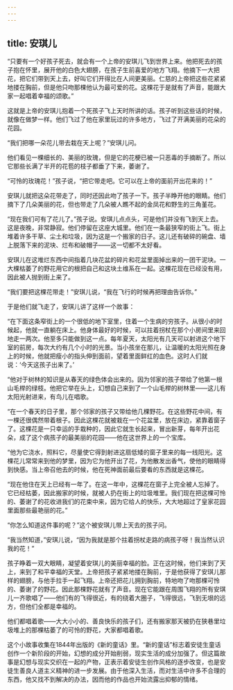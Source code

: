 ```yaml
---
---
---
```

title: 安琪儿
---






“只要有一个好孩子死去，就会有一个上帝的安琪儿飞到世界上来。他把死去的孩子抱在怀里，展开他的白色大翅膀，在孩子生前喜爱的地方飞翔。他摘下一大把花，把它们带到天上去，好叫它们开得比在人间更美丽。仁慈的上帝把这些花紧紧地搂在胸前，但是他只吻那棵他认为最可爱的花。这棵花于是就有了声音，能跟大家一起唱着幸福的颂歌。”

这就是上帝的安琪儿抱着一个死孩子飞上天时所讲的话。孩子听到这些话的时候，就像在做梦一样。他们飞过了他在家里玩过的许多地方，飞过了开满美丽的花朵的花园。

“我们把哪一朵花儿带去栽在天上呢？”安琪儿问。

他们看见一棵细长的、美丽的玫瑰，但是它的花梗已被一只恶毒的手摘断了。所以它那些长满了半开的花苞的枝子都垂了下来，萎谢了。

“可怜的玫瑰花！”孩子说，“把它带走吧。它可以在上帝的面前开出花来的！”

安琪儿就把这朵花带走了，同时还因此吻了孩子一下。孩子半睁开他的眼睛。他们摘下了几朵美丽的花，但也带走了几朵被人瞧不起的金凤花和野生的三角堇花。

“现在我们可有了花儿了。”孩子说。安琪儿点点头，可是他们并没有飞到天上去。这是夜晚，非常静寂。他们停留在这座大城里。他们在一条最狭窄的街上飞。街上堆着许多干草、尘土和垃圾，因为这是一个搬家的日子。这儿还有破碎的碗盘、墙上脱落下来的泥块、烂布和破帽子——这一切都不太好看。

安琪儿在这堆烂东西中间指着几块花盆的碎片和花盆里面掉出来的一团干泥块。一大棵枯萎了的野花用它的根把自己和这块土维系在一起。这棵花现在已经没有用，因此被人抛到街上来了。

“我们要把这棵花带走！”安琪儿说，“我在飞行的时候再把理由告诉你。”

于是他们就飞走了，安琪儿讲了这样一个故事：

“在下面这条窄街上的一个很低的地下室里，住着一个生病的穷孩子。从很小的时候起，他就一直躺在床上。他身体最好的时候，可以拄着拐杖在那个小房间里来回地走一两次。他至多只能做到这一点。每年夏天，太阳光有几天可以射进这个地下室的前房，每次大约有几个小时的光景。当小孩坐在那儿，让温暖的太阳光照在身上的时候，他就把瘦小的指头伸到面前，望着里面鲜红的血色。这时人们就说：‘今天这孩子出来了。’

“他对于树林的知识是从春天的绿色体会出来的。因为邻家的孩子带给了他第一根山毛榉的绿枝。他把它举在头上，幻想自己来到了一个山毛榉的树林里——这儿有太阳光射进来，有鸟儿在唱歌。

“在一个春天的日子里，那个邻家的孩子又带给他几棵野花。在这些野花中间，有一棵还很偶然带着根子。因此这棵花就被栽在一个花盆里，放在床边，紧靠着窗子了。这棵花是一只幸运的手栽种的，因此它就生长起来，冒出新芽，每年开出花朵，成了这个病孩子的最美丽的花园——他在这世界上的一个宝库。

“他为它浇水，照料它，尽量使它得到射进这扇低矮的窗子里来的每一线阳光。这棵花儿常常来到他的梦里，因为它为他开出了花，为他散发出香气，使他的眼睛得到快感。当上帝召他去的时候，他在死神面前最后要看的东西就是这棵花。

“现在他住在天上已经有一年了。在这一年中，这棵花在窗子上完全被人忘掉了。它已经枯萎，因此搬家的时候，就被人扔在街上的垃圾堆里。我们现在把这棵可怜的、萎谢了的花收进我们的花束中来，因为它给人的快乐，大大地超过了皇家花园里面那些最艳丽的花。”

“你怎么知道这件事的呢？”这个被安琪儿带上天去的孩子问。



“我当然知道，”安琪儿说，“因为我就是那个拄着拐杖走路的病孩子呀！我当然认识我的花！”

孩子睁着一双大眼睛，凝望着安琪儿的美丽幸福的脸。正在这时候，他们来到了天上，来到了和平幸福的天堂。上帝把孩子紧紧地搂在胸前，于是他获得了安琪儿那样的翅膀，与他手拉手一起飞翔。上帝还把花儿拥到胸前，特地吻了吻那棵可怜的、萎谢了的野花。因此那棵野花就有了声音。现在它能跟在周围飞翔的所有安琪儿一齐歌唱了——他们有的飞得很近，有的绕着大圈子，飞得很远，飞到无垠的远方，但他们全都是幸福的。

他们都唱着歌——大大小小的、善良快乐的孩子们，还有搬家那天被扔在狭巷里垃圾堆上的那棵枯萎了的可怜的野花，大家都唱着歌。

这个小故事收集在1844年出版的《新的童话》里。“新的童话”标志着安徒生童话创作一个新阶段的开始，幻想的成分开始削弱，现实生活的成分加强了。但这篇故事是幻想与现实交织在一起的产物，正表示着安徒生创作风格的逐步改变，也是安徒生善良人道主义精神的进一步发展。由于他深入生活，而对生活中许多不合理的东西，他又找不到解决的办法，因而他的作品也开始流露出抑郁的情绪。